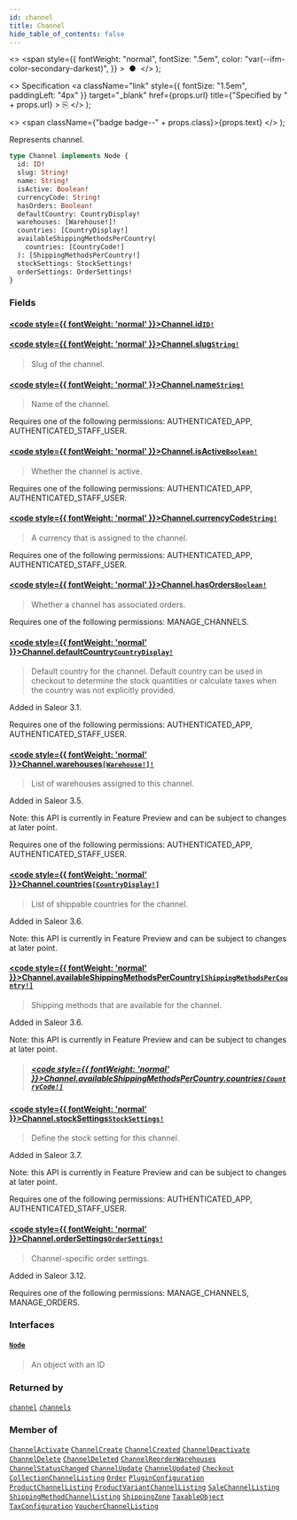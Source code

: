 ```yaml
---
id: channel
title: Channel
hide_table_of_contents: false
---
```


  <>
    <span
      style={{
        fontWeight: "normal",
        fontSize: ".5em",
        color: "var(--ifm-color-secondary-darkest)",
      }}
    >
      &nbsp;●&nbsp;
    </span>
  </>
);

  <>
    Specification
    <a
      className="link"
      style={{ fontSize: "1.5em", paddingLeft: "4px" }}
      target="\_blank"
      href={props.url}
      title={"Specified by " + props.url}
    >
      ⎘
    </a>
  </>
);

  <>
    <span className={"badge badge--" + props.class}>{props.text}</span>
  </>
);

Represents channel.

```graphql
type Channel implements Node {
  id: ID!
  slug: String!
  name: String!
  isActive: Boolean!
  currencyCode: String!
  hasOrders: Boolean!
  defaultCountry: CountryDisplay!
  warehouses: [Warehouse!]!
  countries: [CountryDisplay!]
  availableShippingMethodsPerCountry(
    countries: [CountryCode!]
  ): [ShippingMethodsPerCountry!]
  stockSettings: StockSettings!
  orderSettings: OrderSettings!
}
```

### Fields

#### [<code style={{ fontWeight: 'normal' }}>Channel.<b>id</b></code>](#)<Bullet />[`ID!`](../../api-reference/scalars/id) <Badge class="secondary" text="non-null"/> <Badge class="secondary" text="scalar"/>

>

#### [<code style={{ fontWeight: 'normal' }}>Channel.<b>slug</b></code>](#)<Bullet />[`String!`](../../api-reference/scalars/string) <Badge class="secondary" text="non-null"/> <Badge class="secondary" text="scalar"/>

> Slug of the channel.

#### [<code style={{ fontWeight: 'normal' }}>Channel.<b>name</b></code>](#)<Bullet />[`String!`](../../api-reference/scalars/string) <Badge class="secondary" text="non-null"/> <Badge class="secondary" text="scalar"/>

> Name of the channel.

Requires one of the following permissions: AUTHENTICATED_APP, AUTHENTICATED_STAFF_USER.

>

#### [<code style={{ fontWeight: 'normal' }}>Channel.<b>isActive</b></code>](#)<Bullet />[`Boolean!`](../../api-reference/scalars/boolean) <Badge class="secondary" text="non-null"/> <Badge class="secondary" text="scalar"/>

> Whether the channel is active.

Requires one of the following permissions: AUTHENTICATED_APP, AUTHENTICATED_STAFF_USER.

>

#### [<code style={{ fontWeight: 'normal' }}>Channel.<b>currencyCode</b></code>](#)<Bullet />[`String!`](../../api-reference/scalars/string) <Badge class="secondary" text="non-null"/> <Badge class="secondary" text="scalar"/>

> A currency that is assigned to the channel.

Requires one of the following permissions: AUTHENTICATED_APP, AUTHENTICATED_STAFF_USER.

>

#### [<code style={{ fontWeight: 'normal' }}>Channel.<b>hasOrders</b></code>](#)<Bullet />[`Boolean!`](../../api-reference/scalars/boolean) <Badge class="secondary" text="non-null"/> <Badge class="secondary" text="scalar"/>

> Whether a channel has associated orders.

Requires one of the following permissions: MANAGE_CHANNELS.

>

#### [<code style={{ fontWeight: 'normal' }}>Channel.<b>defaultCountry</b></code>](#)<Bullet />[`CountryDisplay!`](../../api-reference/objects/country-display) <Badge class="secondary" text="non-null"/> <Badge class="secondary" text="object"/>

> Default country for the channel. Default country can be used in checkout to determine the stock quantities or calculate taxes when the country was not explicitly provided.

Added in Saleor 3.1.

Requires one of the following permissions: AUTHENTICATED_APP, AUTHENTICATED_STAFF_USER.

>

#### [<code style={{ fontWeight: 'normal' }}>Channel.<b>warehouses</b></code>](#)<Bullet />[`[Warehouse!]!`](../../api-reference/objects/warehouse) <Badge class="secondary" text="non-null"/> <Badge class="secondary" text="object"/>

> List of warehouses assigned to this channel.

Added in Saleor 3.5.

Note: this API is currently in Feature Preview and can be subject to changes at later point.

Requires one of the following permissions: AUTHENTICATED_APP, AUTHENTICATED_STAFF_USER.

>

#### [<code style={{ fontWeight: 'normal' }}>Channel.<b>countries</b></code>](#)<Bullet />[`[CountryDisplay!]`](../../api-reference/objects/country-display) <Badge class="secondary" text="list"/> <Badge class="secondary" text="object"/>

> List of shippable countries for the channel.

Added in Saleor 3.6.

Note: this API is currently in Feature Preview and can be subject to changes at later point.

>

#### [<code style={{ fontWeight: 'normal' }}>Channel.<b>availableShippingMethodsPerCountry</b></code>](#)<Bullet />[`[ShippingMethodsPerCountry!]`](../../api-reference/objects/shipping-methods-per-country) <Badge class="secondary" text="list"/> <Badge class="secondary" text="object"/>

> Shipping methods that are available for the channel.

Added in Saleor 3.6.

Note: this API is currently in Feature Preview and can be subject to changes at later point.

> ##### [<code style={{ fontWeight: 'normal' }}>Channel.availableShippingMethodsPerCountry.<b>countries</b></code>](#)<Bullet />[`[CountryCode!]`](../../api-reference/enums/country-code) <Badge class="secondary" text="list"/> <Badge class="secondary" text="enum"/>

#### [<code style={{ fontWeight: 'normal' }}>Channel.<b>stockSettings</b></code>](#)<Bullet />[`StockSettings!`](../../api-reference/objects/stock-settings) <Badge class="secondary" text="non-null"/> <Badge class="secondary" text="object"/>

> Define the stock setting for this channel.

Added in Saleor 3.7.

Note: this API is currently in Feature Preview and can be subject to changes at later point.

Requires one of the following permissions: AUTHENTICATED_APP, AUTHENTICATED_STAFF_USER.

>

#### [<code style={{ fontWeight: 'normal' }}>Channel.<b>orderSettings</b></code>](#)<Bullet />[`OrderSettings!`](../../api-reference/objects/order-settings) <Badge class="secondary" text="non-null"/> <Badge class="secondary" text="object"/>

> Channel-specific order settings.

Added in Saleor 3.12.

Requires one of the following permissions: MANAGE_CHANNELS, MANAGE_ORDERS.

>

### Interfaces

#### [`Node`](../../api-reference/interfaces/node) <Badge class="secondary" text="interface"/>

> An object with an ID

### Returned by

[`channel`](../../api-reference/queries/channel) <Badge class="secondary" text="query"/><Bullet />[`channels`](../../api-reference/queries/channels) <Badge class="secondary" text="query"/>

### Member of

[`ChannelActivate`](../../api-reference/objects/channel-activate) <Badge class="secondary" text="object"/><Bullet />[`ChannelCreate`](../../api-reference/objects/channel-create) <Badge class="secondary" text="object"/><Bullet />[`ChannelCreated`](../../api-reference/objects/channel-created) <Badge class="secondary" text="object"/><Bullet />[`ChannelDeactivate`](../../api-reference/objects/channel-deactivate) <Badge class="secondary" text="object"/><Bullet />[`ChannelDelete`](../../api-reference/objects/channel-delete) <Badge class="secondary" text="object"/><Bullet />[`ChannelDeleted`](../../api-reference/objects/channel-deleted) <Badge class="secondary" text="object"/><Bullet />[`ChannelReorderWarehouses`](../../api-reference/objects/channel-reorder-warehouses) <Badge class="secondary" text="object"/><Bullet />[`ChannelStatusChanged`](../../api-reference/objects/channel-status-changed) <Badge class="secondary" text="object"/><Bullet />[`ChannelUpdate`](../../api-reference/objects/channel-update) <Badge class="secondary" text="object"/><Bullet />[`ChannelUpdated`](../../api-reference/objects/channel-updated) <Badge class="secondary" text="object"/><Bullet />[`Checkout`](../../api-reference/objects/checkout) <Badge class="secondary" text="object"/><Bullet />[`CollectionChannelListing`](../../api-reference/objects/collection-channel-listing) <Badge class="secondary" text="object"/><Bullet />[`Order`](../../api-reference/objects/order) <Badge class="secondary" text="object"/><Bullet />[`PluginConfiguration`](../../api-reference/objects/plugin-configuration) <Badge class="secondary" text="object"/><Bullet />[`ProductChannelListing`](../../api-reference/objects/product-channel-listing) <Badge class="secondary" text="object"/><Bullet />[`ProductVariantChannelListing`](../../api-reference/objects/product-variant-channel-listing) <Badge class="secondary" text="object"/><Bullet />[`SaleChannelListing`](../../api-reference/objects/sale-channel-listing) <Badge class="secondary" text="object"/><Bullet />[`ShippingMethodChannelListing`](../../api-reference/objects/shipping-method-channel-listing) <Badge class="secondary" text="object"/><Bullet />[`ShippingZone`](../../api-reference/objects/shipping-zone) <Badge class="secondary" text="object"/><Bullet />[`TaxableObject`](../../api-reference/objects/taxable-object) <Badge class="secondary" text="object"/><Bullet />[`TaxConfiguration`](../../api-reference/objects/tax-configuration) <Badge class="secondary" text="object"/><Bullet />[`VoucherChannelListing`](../../api-reference/objects/voucher-channel-listing) <Badge class="secondary" text="object"/>
